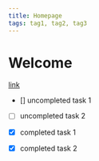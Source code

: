 ```yaml
---
title: Homepage
tags: tag1, tag2, tag3
---
```


# Welcome

[link](blog0.mdx)

- [] uncompleted task 1
- [ ] uncompleted task 2

- [x] completed task 1
- [X] completed task 2